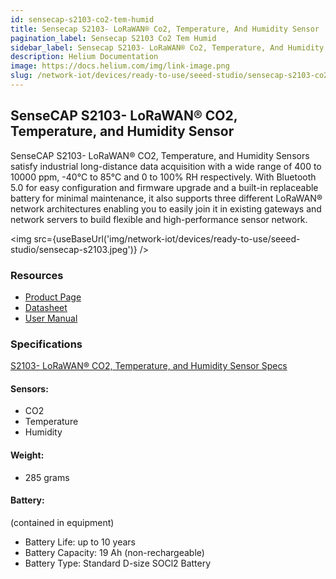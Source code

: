 ```yaml
---
id: sensecap-s2103-co2-tem-humid
title: Sensecap S2103- LoRaWAN® Co2, Temperature, And Humidity Sensor
pagination_label: Sensecap S2103 Co2 Tem Humid
sidebar_label: Sensecap S2103- LoRaWAN® Co2, Temperature, And Humidity Sensor
description: Helium Documentation
image: https://docs.helium.com/img/link-image.png
slug: /network-iot/devices/ready-to-use/seeed-studio/sensecap-s2103-co2-tem-humid
---
```



## SenseCAP S2103- LoRaWAN® CO2, Temperature, and Humidity Sensor

SenseCAP S2103- LoRaWAN® CO2, Temperature, and Humidity Sensors satisfy industrial long-distance
data acquisition with a wide range of 400 to 10000 ppm, -40°C to 85°C and 0 to 100% RH respectively.
With Bluetooth 5.0 for easy configuration and firmware upgrade and a built-in replaceable battery
for minimal maintenance, it also supports three different LoRaWAN® network architectures enabling
you to easily join it in existing gateways and network servers to build flexible and
high-performance sensor network.

<img src={useBaseUrl('img/network-iot/devices/ready-to-use/seeed-studio/sensecap-s2103.jpeg')} />

### Resources

- [Product Page](https://www.seeedstudio.com/SenseCAP-S2103-LoRaWAN-CO2-Temperature-and-Humidity-Sensor-p-5356.html)
- [Datasheet](https://drive.google.com/file/d/1HfZMCDgKOhgWbJDyBI8cY4T2JVEOh9fF/view?usp=sharing)
- [User Manual](https://drive.google.com/file/d/1Jq9Nigpjzda6mw9a20I6FHBEfS25PdAA/view?usp=sharing)

### Specifications

[S2103- LoRaWAN® CO2, Temperature, and Humidity Sensor Specs](https://drive.google.com/file/d/1HfZMCDgKOhgWbJDyBI8cY4T2JVEOh9fF/view)

#### Sensors:

- CO2
- Temperature
- Humidity

#### Weight:

- 285 grams

#### Battery:

(contained in equipment)

- Battery Life: up to 10 years
- Battery Capacity: 19 Ah (non-rechargeable)
- Battery Type: Standard D-size SOCl2 Battery
